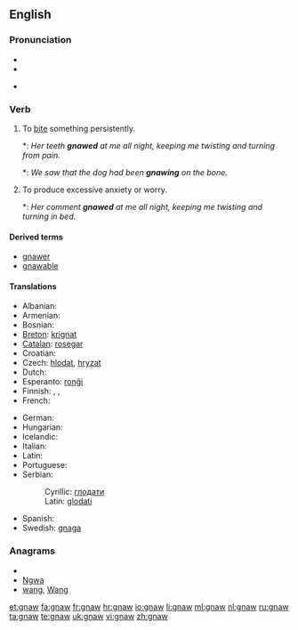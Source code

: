 ==English==

===Pronunciation===
* {{IPA|/nɔː/}}
* {{audio|en-us-gnaw.ogg|Audio (US)}}

* {{rhymes|ɔː}}

===Verb===
{{en-verb|gnaws|gnawing|gnawed|'''[[gnawed]]''' or '''[[gnawn]]'''}}

# {{transitive}} To [[bite]] something persistently.
#*: ''Her teeth '''gnawed''' at me all night, keeping me twisting and turning from pain.''
#*: ''We saw that the dog had been '''gnawing''' on the bone.''
# {{intransitive}} To produce excessive anxiety or worry.
#*: ''Her comment '''gnawed''' at me all night, keeping me twisting and turning in bed.''

====Derived terms====
* [[gnawer]]
* [[gnawable]]

====Translations====
{{trans-top|to bite something persistently}}
* Albanian: {{t-|sq|bren|xs=Albanian}}
* Armenian: {{t-|hy|կրծել|tr=krçel}}
* Bosnian: {{t-|bs|glodati}}
* [[Breton]]: [[krignat]]
* [[Catalan]]: [[rosegar]]
* Croatian: {{t-|hr|glodati}}
* Czech: [[hlodat]], [[hryzat]]
* Dutch: {{t+|nl|knagen}}
* Esperanto: [[ronĝi]]
* Finnish: {{t-|fi|jyrsiä}}, {{t-|fi|jäytää}}, {{t+|fi|kalvaa}}
* French: {{t+|fr|ronger}}
{{trans-mid}}
* German: {{t+|de|nagen}}
* Hungarian: {{t+|hu|rág}}
* Icelandic: {{t+|is|naga}}
* Italian: {{t-|it|rodere}}
* Latin: {{t-|la|rodo|alt=rōdō}}
* Portuguese: {{t+|pt|roer}}
* Serbian:
*: Cyrillic: [[глодати]]
*: Latin: [[glodati]]
* Spanish: {{t-|es|roer}}
* Swedish: [[gnaga]]
{{trans-bottom}}

===Anagrams===
* {{alphagram|agnw}}
* [[Ngwa#English|Ngwa]]
* [[wang#English|wang]], [[Wang#English|Wang]]

[[et:gnaw]]
[[fa:gnaw]]
[[fr:gnaw]]
[[hr:gnaw]]
[[io:gnaw]]
[[li:gnaw]]
[[ml:gnaw]]
[[nl:gnaw]]
[[ru:gnaw]]
[[ta:gnaw]]
[[te:gnaw]]
[[uk:gnaw]]
[[vi:gnaw]]
[[zh:gnaw]]
